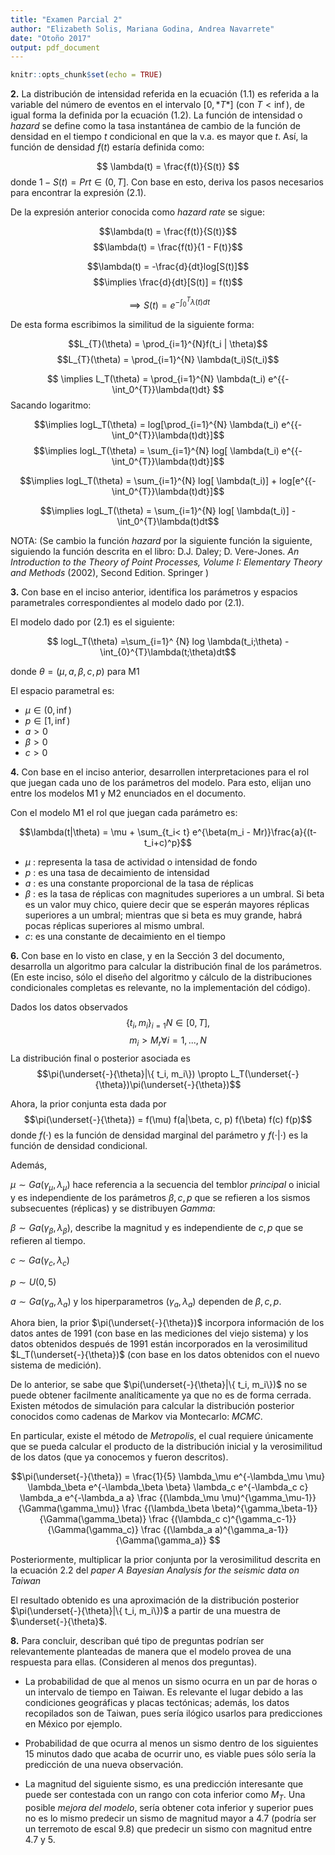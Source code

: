 ```yaml
---
title: "Examen Parcial 2"
author: "Elizabeth Solis, Mariana Godina, Andrea Navarrete"
date: "Otoño 2017"
output: pdf_document
---
```


```r
knitr::opts_chunk$set(echo = TRUE)
```

**2.** La distribución de intensidad referida en la ecuación (1.1) es referida a la variable del número de eventos en el intervalo $[0, *T*]$ (con $T < \inf$), de igual forma la definida por la ecuación (1.2). La función de intensidad o *hazard* se define como la tasa instantánea de cambio de la función de densidad en el tiempo $t$ condicional en que la v.a. es mayor que $t$. Así, la función de densidad $f(t)$ estaría definida como:

$$ \lambda(t) = \frac{f(t)}{S(t)} $$
  donde $1-S(t) = Pr{t \in (0,T]}$. Con base en esto, deriva los pasos necesarios para encontrar la expresión (2.1).
  
De la expresión anterior conocida como *hazard rate* se sigue:

$$\lambda(t)  = \frac{f(t)}{S(t)}$$
$$\lambda(t)  = \frac{f(t)}{1 - F(t)}$$

$$\lambda(t) = -\frac{d}{dt}log[S(t)]$$
$$\implies \frac{d}{dt}[S(t)] = f(t)$$  

$$ \implies S(t) = e^{{-\int_0^{T}}\lambda(t)dt} $$

De esta forma escribimos la similitud de la siguiente forma:

$$L_{T}(\theta) = \prod_{i=1}^{N}f(t_i | \theta)$$
$$L_{T}(\theta) = \prod_{i=1}^{N} \lambda(t_i)S(t_i)$$

$$ \implies L_T(\theta) =  \prod_{i=1}^{N} \lambda(t_i) e^{{-\int_0^{T}}\lambda(t)dt} $$
Sacando logaritmo:

$$\implies  logL_T(\theta) = log[\prod_{i=1}^{N} \lambda(t_i) e^{{-\int_0^{T}}\lambda(t)dt}]$$
$$\implies  logL_T(\theta) = \sum_{i=1}^{N} log[ \lambda(t_i) e^{{-\int_0^{T}}\lambda(t)dt}]$$

$$\implies  logL_T(\theta) = \sum_{i=1}^{N} log[ \lambda(t_i)] +  log[e^{{-\int_0^{T}}\lambda(t)dt}]$$

$$\implies  logL_T(\theta) = \sum_{i=1}^{N} log[ \lambda(t_i)]   -\int_0^{T}\lambda(t)dt$$

NOTA:
(Se cambio la función *hazard* por la siguiente función la siguiente, siguiendo la función descrita en el libro: 
D.J. Daley; D. Vere-Jones. *An Introduction to the Theory of Point Processes, Volume I: Elementary Theory and Methods* (2002), Second Edition. Springer )


**3.** Con base en el inciso anterior, identifica los parámetros y espacios parametrales correspondientes al modelo dado por (2.1).

El modelo dado por (2.1) es el siguiente:

$$ logL_T(\theta) =\sum_{i=1}^ {N} log \lambda(t_i;\theta) - \int_{0}^{T}\lambda(t;\theta)dt$$

donde $\theta = (\mu, a, \beta, c, p)$ para M1

El espacio parametral es:

- $\mu \in (0, \inf)$
- $p \in [1, \inf)$
- $a > 0$
- $\beta > 0$
- $c > 0$


**4.** Con base en el inciso anterior, desarrollen interpretaciones para el rol que juegan cada uno de los parámetros del modelo. Para esto, elijan uno entre los modelos M1 y M2 enunciados en el documento.

Con el modelo M1 el rol que juegan cada parámetro es:

$$\lambda(t|\theta) = \mu + \sum_{t_i< t} e^{\beta(m_i - Mr)}\frac{a}{(t-t_i+c)^p}$$

- $\mu$ : representa la tasa de actividad o intensidad de fondo
- $p$ : es una tasa de decaimiento de intensidad
- $a$ : es una constante proporcional de la tasa de réplicas
- $\beta$ : es la tasa de réplicas con magnitudes superiores a un umbral. Si beta es un valor muy chico, quiere decir que se esperán mayores réplicas superiores a un umbral; mientras que si beta es muy grande, habrá pocas réplicas superiores al mismo umbral.
- $c$: es una constante de decaimiento en el tiempo


**6.** Con base en lo visto en clase, y en la Sección 3 del documento, desarrolla un algoritmo para
calcular la distribución final de los parámetros. (En este inciso, sólo el diseño del algoritmo
y cálculo de la distribuciones condicionales completas es relevante, no la implementación del
código).


Dados los datos observados $$\{ t_i, m_i\}_{i=1}N \in [0, T],$$
$$m_i > M_r \forall i = 1,..., N$$ 
La distribución final o posterior asociada es 
$$\pi(\underset{-}{\theta}|\{ t_i, m_i\})  \propto   L_T(\underset{-}{\theta})\pi(\underset{-}{\theta})$$

Ahora, la prior conjunta esta dada por 
$$\pi(\underset{-}{\theta}) = f(\mu) f(a|\beta, c, p) f(\beta) f(c) f(p)$$
donde $f(\cdot)$ es la función de densidad marginal del parámetro y $f(\cdot | \cdot)$ es la función de densidad condicional.

Además,

$\mu \sim Ga(\gamma_\mu, \lambda_\mu)$ hace referencia a la secuencia del temblor *principal* o inicial y es independiente de los parámetros $\beta, c, p$ que se refieren a los sismos subsecuentes (réplicas) y se distribuyen *Gamma*:

$\beta \sim Ga(\gamma_\beta, \lambda_\beta)$, describe la magnitud y es independiente de $c, p$ que se refieren al tiempo.

$c \sim Ga(\gamma_c, \lambda_c)$

$p \sim U(0,5)$

$a \sim Ga(\gamma_a, \lambda_a)$ y los hiperparametros $(\gamma_a, \lambda_a)$ dependen de $\beta, c, p$.


Ahora bien, la prior $\pi(\underset{-}{\theta})$ incorpora información de los datos antes de 1991 (con base en las mediciones del viejo sistema) y los datos obtenidos después de 1991 están incorporados en la verosimilitud $L_T(\underset{-}{\theta})$ (con base en los datos obtenidos con el nuevo sistema de medición).

De lo anterior, se sabe que $\pi(\underset{-}{\theta}|\{ t_i, m_i\})$ no se puede obtener facilmente analíticamente ya que no es de forma cerrada. Existen métodos de simulación para calcular la distribución posterior conocidos como cadenas de Markov via Montecarlo: *MCMC*.   

En particular, existe el método de *Metropolis*, el cual requiere únicamente que se pueda calcular el producto de la distribución inicial y la verosimilitud de los datos (que ya conocemos y fueron descritos). 

$$\pi(\underset{-}{\theta}) = \frac{1}{5} \lambda_\mu e^{-\lambda_\mu \mu} \lambda_\beta e^{-\lambda_\beta \beta} \lambda_c e^{-\lambda_c c} \lambda_a e^{-\lambda_a a} \frac {(\lambda_\mu \mu)^{\gamma_\mu-1}}{\Gamma(\gamma_\mu)} \frac {(\lambda_\beta \beta)^{\gamma_\beta-1}}{\Gamma(\gamma_\beta)} \frac {(\lambda_c c)^{\gamma_c-1}}{\Gamma(\gamma_c)}  \frac {(\lambda_a a)^{\gamma_a-1}}{\Gamma(\gamma_a)} 
$$


Posteriormente, multiplicar la prior conjunta por la verosimilitud descrita en la ecuación 2.2 del *paper A Bayesian Analysis for the seismic data on Taiwan*

El resultado obtenido es una aproximación de la distribución posterior $\pi(\underset{-}{\theta}|\{ t_i, m_i\})$  a partir de una muestra de $\underset{-}{\theta}$.


**8.** Para concluir, describan qué tipo de preguntas podrían ser relevantemente planteadas de manera
que el modelo provea de una respuesta para ellas. (Consideren al menos dos preguntas).

+ La probabilidad de que al menos un sismo ocurra en un par de horas o un intervalo de tiempo en Taiwan.  Es relevante el lugar debido a las  condiciones geográficas y placas tectónicas; además, los datos recopilados son de Taiwan, pues sería ilógico usarlos para predicciones en México por ejemplo.

+ Probabilidad de que ocurra al menos un sismo dentro de los siguientes 15 minutos dado que acaba de ocurrir uno, es viable pues sólo sería la predicción de una nueva observación.

+ La magnitud del siguiente sismo, es una predicción interesante que puede ser contestada con un rango con cota inferior como $M_T$. Una posible *mejora del modelo*, sería obtener cota inferior y superior pues no es lo mismo predecir un sismo de magnitud mayor a 4.7 (podría ser un terremoto de escal 9.8) que predecir un sismo con magnitud entre 4.7 y 5.


